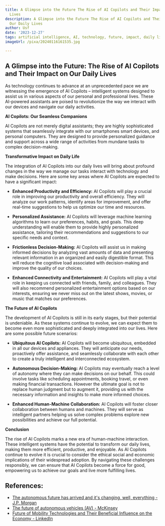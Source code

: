 ```yaml
---
title: A Glimpse into the Future The Rise of AI Copilots and Their Impact on Our Daily
  Lives
description: A Glimpse into the Future The Rise of AI Copilots and Their Impact on
  Our Daily Lives
author: Usf
date: '2023-12-27'
tags: artificial intelligence, AI, technology, future, impact, daily life, robots
imageUrl: /pixa/20240116161535.jpg

---
```

## A Glimpse into the  Future: The Rise of AI  Copilots and Their Impact on Our Daily Lives

As technology continues to advance at an unprecedented pace we are witnessing the emergence of AI  Copilots –  intelligent systems designed to assist us in  various aspects  of  our personal and professional lives. These AI-powered assistants are poised to revolutionize the way we interact with our devices  and navigate our daily activities.

**AI  Copilots: Our Seamless Companions**

AI Copilots are not merely  digital assistants; they are highly sophisticated  systems that seamlessly integrate  with our smartphones smart devices, and personal  computers.  They are designed to provide personalized guidance and support across a wide range of activities from mundane tasks to complex decision-making.

**Transformative Impact on Daily Life**

The integration of  AI Copilots into our daily  lives will bring about profound changes in the way we manage our tasks interact with technology and  make decisions. Here are some key areas where AI Copilots are  expected  to have a significant impact:

- **Enhanced Productivity and Efficiency:** AI Copilots will play a crucial role in improving our productivity and overall efficiency. They  will  analyze our work patterns, identify areas for improvement, and offer real-time suggestions to help us optimize our time and resources.

- **Personalized Assistance:** AI Copilots will leverage machine  learning algorithms to learn our preferences, habits, and goals. This deep understanding will enable them to provide highly personalized assistance, tailoring their recommendations and suggestions to our specific needs and context.

- **Frictionless Decision-Making:** AI Copilots will assist  us in making informed decisions by analyzing vast amounts of data  and presenting relevant information in an organized and easily digestible format. This will reduce the cognitive load associated with decision-making  and improve the quality of our choices.

- **Enhanced Connectivity and Entertainment:** AI Copilots will play a vital role in keeping us connected with  friends, family, and colleagues. They will  also recommend  personalized entertainment options based on our interests, ensuring we never  miss out on the latest shows, movies, or  music that matches our preferences.

**The Future of AI Copilots**

The development of AI Copilots is  still  in its early  stages, but their potential is undeniable. As these systems continue to evolve,  we  can expect them to become even more sophisticated and deeply integrated into our lives. Here are  some  possible future scenarios:

- **Ubiquitous  AI Copilots:**  AI Copilots will become ubiquitous, embedded in all our devices and appliances. They will anticipate our needs, proactively offer assistance, and seamlessly collaborate with each  other to create  a truly  intelligent and interconnected ecosystem.

- **Autonomous Decision-Making:** AI Copilots may eventually reach a  level of autonomy where they can make decisions on our behalf. This could involve tasks like scheduling appointments, booking travel, or even making financial transactions. However the ultimate goal  is not to replace  human judgment but to augment it, providing us with the necessary information and insights to  make more informed choices.

- **Enhanced Human-Machine Collaboration:** AI Copilots will foster closer collaboration between humans and machines. They will  serve as intelligent partners  helping us solve complex problems  explore new possibilities and achieve  our full potential.

**Conclusion**

The rise of  AI Copilots marks a  new era of human-machine interaction.  These intelligent systems have the potential to transform our daily lives, making them more efficient, productive,  and enjoyable. As AI Copilots continue to evolve it is crucial to  consider the  ethical social and economic implications of their widespread adoption. By navigating these challenges responsibly, we can ensure that AI Copilots become a force for good, empowering us to achieve our goals and  live more fulfilling  lives.

## References:
- [The autonomous future has arrived and it's changing, well, everything - J.P. Morgan](https://www.jpmorgan.com/insights/technology/digital-innovation/the-autonomous-future-has-arrived-and-its-changing-well-everything)
- [The future of autonomous vehicles (AV) - McKinsey](https://www.mckinsey.com/industries/automotive-and-assembly/our-insights/autonomous-drivings-future-convenient-and-connected)
- [Future of Mobility Technologies and Their Beneficial Influence on the Economy - LinkedIn](https://www.linkedin.com/pulse/future-mobility-technologies-beneficial-influence-economy)
